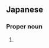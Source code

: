 ==Japanese==
{{ja-kanjitab|たけ|うち|yomi=k}}

===Proper noun===
{{ja-pos|たけうち|proper}}

# {{surname|lang=ja|sort=たけうち}}